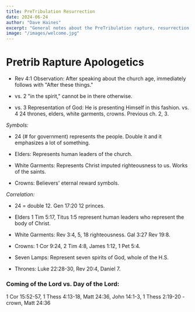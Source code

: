 ```yaml
---
title: PreTribulation Resurrection
date: 2024-06-24
author: "Dave Haines"
excerpt: "General notes about the PreTribulation rapture, resurrection of the saints"
image: "/images/welcome.jpg"
---
```


# Pretrib Rapture Apologetics 

+ Rev 4:1 Observation: After speaking about the church age, immediately follows with "After these things." 
+ vs. 2 "in the spirit," cannot be in there otherwise.

+ vs. 3 Representation of God: He is presenting Himself in this fashion. vs. 4 24 thrones, elders, white garments, crowns. Previous ch. 2, 3.

_Symbols:_ 
* 24 (# for government) represents the people. Double it and it emphasizes a lot of something.

* Elders: Represents human leaders of the church.

* White Garments: Represents Christ imputed righteousness to us. Works of the saints.

* Crowns: Believers' eternal reward symbols.

_Correlation:_ 
* 24 = double 12. Gen 17:20 12 princes. 
* Elders 1 Tim 5:17, Titus 1:5 represent human leaders who represent the body of Christ.

* White Garments: Rev 3:4, 5, 18 righteousness. Gal 3:27 Rev 19:8.

* Crowns: 1 Cor 9:24, 2 Tim 4:8, James 1:12, 1 Pet 5:4.

* Seven Lamps: Represent seven spirits of God, whole of the H.S.

* Thrones: Luke 22:28-30, Rev 20:4, Daniel 7.

### Coming of the Lord vs. Day of the Lord: 
1 Cor 15:52-57, 1 Thess 4:13-18, Matt 24:36, John 14:1-3, 1 Thess 2:19-20 - crown, Matt 24:36